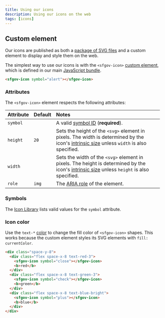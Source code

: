 ```yaml
---
title: Using our icons
description: Using our icons on the web
tags: [icons]
---
```



## Custom element

Our icons are published as both a [package of SVG files](#) and a custom
element to display and style them on the web.

The simplest way to use our icons is with the `<sfgov-icon>` [custom
element], which is defined in our main [JavaScript bundle](./javascript/).

```html live
<sfgov-icon symbol="alert"></sfgov-icon>
```

### Attributes

The `<sfgov-icon>` element respects the following attributes:

| Attribute | Default | Notes                                                                                                                                       |
| :-------- | :------ | :------------------------------------------------------------------------------------------------------------------------------------------ |
| `symbol`  |         | A valid [symbol ID](#symbols) (**required**).                                                                                               |
| `height`  | `20`    | Sets the height of the `<svg>` element in pixels. The width is determined by the icon's [intrinsic size] unless `width` is also specified.  |
| `width`   |         | Sets the width of the `<svg>` element in pixels. The height is determined by the icon's [intrinsic size] unless `height` is also specified. |
| `role`    | `img`   | The [ARIA role] of the element.                                                                                                             |

### Symbols

The [Icon Library](../libraries/iconsLibrary) lists valid values for the `symbol` attribute.

### Icon color

Use the `text-*` [color](../libraries/colorUiLibrary#primary-colors) to change the fill color of `<sfgov-icon>` shapes. This works because the
custom element styles its SVG elements with `fill: currentColor`.

```html live
<div class="space-y-8">
  <div class="flex space-x-8 text-red-3">
    <sfgov-icon symbol="close"></sfgov-icon>
    <b>red</b>
  </div>
  <div class="flex space-x-8 text-green-3">
    <sfgov-icon symbol="check"></sfgov-icon>
    <b>green</b>
  </div>
  <div class="flex space-x-8 text-blue-bright">
    <sfgov-icon symbol="plus"></sfgov-icon>
    <b>blue</b>
  </div>
</div>
```

[custom element]: https://developer.mozilla.org/en-US/docs/Web/Web_Components/Using_custom_elements
[aria role]: https://developer.mozilla.org/en-US/docs/Web/Accessibility/ARIA/ARIA_Techniques#roles
[intrinsic size]: https://www.w3.org/Graphics/SVG/WG/wiki/Intrinsic_Sizing

